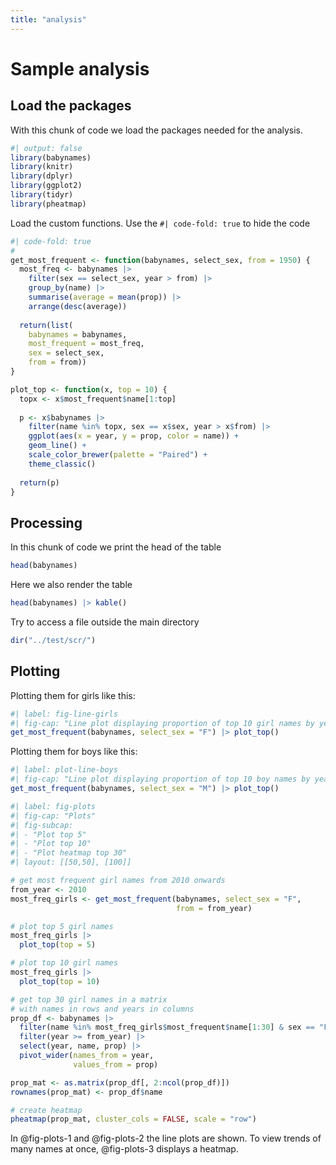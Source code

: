 ```yaml
---
title: "analysis"
---
```


# Sample analysis

## Load the packages

With this chunk of code we load the packages needed for the analysis.

```r
#| output: false
library(babynames)
library(knitr)
library(dplyr)
library(ggplot2)
library(tidyr)
library(pheatmap)
```

Load the custom functions. Use the `#| code-fold: true` to hide the code

```r
#| code-fold: true
#
get_most_frequent <- function(babynames, select_sex, from = 1950) {
  most_freq <- babynames |>
    filter(sex == select_sex, year > from) |>
    group_by(name) |>
    summarise(average = mean(prop)) |>
    arrange(desc(average))
    
  return(list(
    babynames = babynames,
    most_frequent = most_freq,
    sex = select_sex,
    from = from))
}

plot_top <- function(x, top = 10) {
  topx <- x$most_frequent$name[1:top]
  
  p <- x$babynames |>
    filter(name %in% topx, sex == x$sex, year > x$from) |>
    ggplot(aes(x = year, y = prop, color = name)) +
    geom_line() +
    scale_color_brewer(palette = "Paired") +
    theme_classic()
  
  return(p)
}
```

## Processing

In this chunk of code we print the head of the table

```r
head(babynames)
```

Here we also render the table

```r
head(babynames) |> kable()
```

Try to access a file outside the main directory

```r
dir("../test/scr/")
```

## Plotting

Plotting them for girls like this:

```r
#| label: fig-line-girls
#| fig-cap: "Line plot displaying proportion of top 10 girl names by year"
get_most_frequent(babynames, select_sex = "F") |> plot_top()
```

Plotting them for boys like this:

```r
#| label: plot-line-boys
#| fig-cap: "Line plot displaying proportion of top 10 boy names by year"
get_most_frequent(babynames, select_sex = "M") |> plot_top()
```

```r
#| label: fig-plots
#| fig-cap: "Plots" 
#| fig-subcap:
#| - "Plot top 5"
#| - "Plot top 10"
#| - "Plot heatmap top 30" 
#| layout: [[50,50], [100]]

# get most frequent girl names from 2010 onwards
from_year <- 2010
most_freq_girls <- get_most_frequent(babynames, select_sex = "F",
                                     from = from_year)

# plot top 5 girl names
most_freq_girls |>
  plot_top(top = 5)

# plot top 10 girl names
most_freq_girls |>
  plot_top(top = 10)

# get top 30 girl names in a matrix
# with names in rows and years in columns
prop_df <- babynames |> 
  filter(name %in% most_freq_girls$most_frequent$name[1:30] & sex == "F") |>
  filter(year >= from_year) |> 
  select(year, name, prop) |>
  pivot_wider(names_from = year,
              values_from = prop)

prop_mat <- as.matrix(prop_df[, 2:ncol(prop_df)])
rownames(prop_mat) <- prop_df$name

# create heatmap
pheatmap(prop_mat, cluster_cols = FALSE, scale = "row")
```

In @fig-plots-1 and @fig-plots-2 the line plots are shown. To view trends of many names at once, @fig-plots-3 displays a heatmap.
